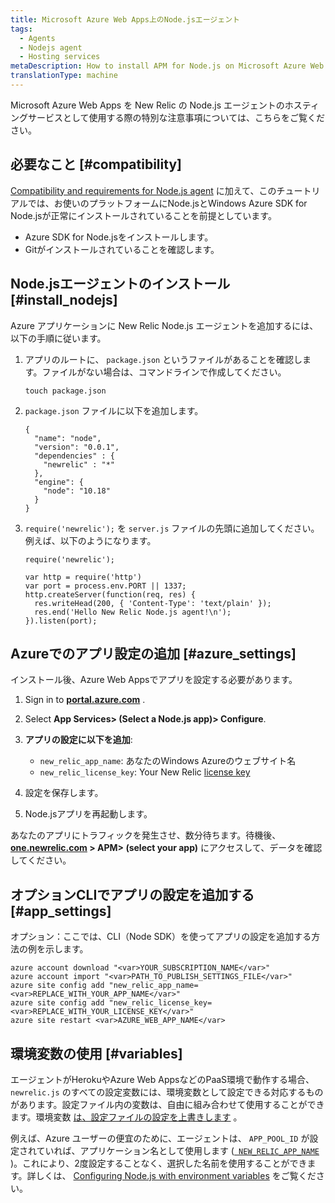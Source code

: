 ```yaml
---
title: Microsoft Azure Web Apps上のNode.jsエージェント
tags:
  - Agents
  - Nodejs agent
  - Hosting services
metaDescription: How to install APM for Node.js on Microsoft Azure Web Apps.
translationType: machine
---
```


Microsoft Azure Web Apps を New Relic の Node.js エージェントのホスティングサービスとして使用する際の特別な注意事項については、こちらをご覧ください。

## 必要なこと [#compatibility]

[Compatibility and requirements for Node.js agent](/docs/agents/nodejs-agent/getting-started/compatibility-requirements-nodejs-agent) に加えて、このチュートリアルでは、お使いのプラットフォームにNode.jsとWindows Azure SDK for Node.jsが正常にインストールされていることを前提としています。

* Azure SDK for Node.jsをインストールします。
* Gitがインストールされていることを確認します。

## Node.jsエージェントのインストール [#install_nodejs]

Azure アプリケーションに New Relic Node.js エージェントを追加するには、以下の手順に従います。

1. アプリのルートに、 `package.json` というファイルがあることを確認します。ファイルがない場合は、コマンドラインで作成してください。

   ```
   touch package.json
   ```

2. `package.json` ファイルに以下を追加します。

   ```
   {
     "name": "node",
     "version": "0.0.1",
     "dependencies" : {
       "newrelic" : "*"
     },
     "engine": {
       "node": "10.18"
     }
   }
   ```

3. `require('newrelic');` を `server.js` ファイルの先頭に追加してください。例えば、以下のようになります。

   ```
   require('newrelic');

   var http = require('http')
   var port = process.env.PORT || 1337;
   http.createServer(function(req, res) {
     res.writeHead(200, { 'Content-Type': 'text/plain' });
     res.end('Hello New Relic Node.js agent!\n');
   }).listen(port);
   ```

## Azureでのアプリ設定の追加 [#azure_settings]

インストール後、Azure Web Appsでアプリを設定する必要があります。

1. Sign in to **[portal.azure.com](https://portal.azure.com)** .

2. Select **App Services> (Select a Node.js app)> Configure**.

3. **アプリの設定に以下を追加**:

   * `new_relic_app_name`: あなたのWindows Azureのウェブサイト名
   * `new_relic_license_key`: Your New Relic [license key](/docs/subscriptions/license-key)

4. 設定を保存します。

5. Node.jsアプリを再起動します。

あなたのアプリにトラフィックを発生させ、数分待ちます。待機後、 **[one.newrelic.com](http://one.newrelic.com) > APM> (select your app)** にアクセスして、データを確認してください。

## オプションCLIでアプリの設定を追加する [#app_settings]

オプション：ここでは、CLI（Node SDK）を使ってアプリの設定を追加する方法の例を示します。

```
azure account download "<var>YOUR_SUBSCRIPTION_NAME</var>"
azure account import "<var>PATH_TO_PUBLISH_SETTINGS_FILE</var>"
azure site config add "new_relic_app_name=<var>REPLACE_WITH_YOUR_APP_NAME</var>"
azure site config add "new_relic_license_key=<var>REPLACE_WITH_YOUR_LICENSE_KEY</var>"
azure site restart <var>AZURE_WEB_APP_NAME</var>
```

## 環境変数の使用 [#variables]

エージェントがHerokuやAzure Web AppsなどのPaaS環境で動作する場合、 `newrelic.js` のすべての設定変数には、環境変数として設定できる対応するものがあります。設定ファイル内の変数は、自由に組み合わせて使用することができます。環境変数 [は、設定ファイルの設定を上書きします](/docs/agents/nodejs-agent/installation-configuration/nodejs-agent-configuration#methods-and-precedence) 。

例えば、Azure ユーザーの便宜のために、エージェントは、 `APP_POOL_ID` が設定されていれば、アプリケーション名として使用します ([` NEW_RELIC_APP_NAME`](/docs/nodejs/configuring-nodejs-with-environment-variables#app_name) )。これにより、2度設定することなく、選択した名前を使用することができます。詳しくは、 [Configuring Node.js with environment variables](/docs/nodejs/configuring-nodejs-with-environment-variables) をご覧ください。
